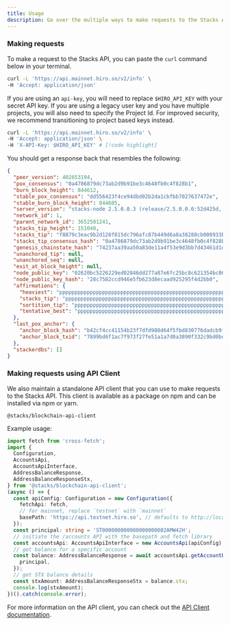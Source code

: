 ```yaml
---
title: Usage
description: Go over the multiple ways to make requests to the Stacks API.
---
```


### Making requests

To make a request to the Stacks API, you can paste the `curl` command below in your terminal.

```bash title="Terminal"
curl -L 'https://api.mainnet.hiro.so/v2/info' \
-H 'Accept: application/json'
```

If you are using an `api-key`, you will need to replace `$HIRO_API_KEY` with your secret API key. If you are using a legacy user key and you have multiple projects, you will also need to specify the Project Id. For improved security, we recommend transitioning to project based keys instead.

```bash title="Terminal"
curl -L 'https://api.mainnet.hiro.so/v2/info' \
-H 'Accept: application/json' \
-H 'X-API-Key: $HIRO_API_KEY' # [!code highlight]
```

You should get a response back that resembles the following:

```json
{
  "peer_version": 402653194,
  "pox_consensus": "0a4786879dc73ab2d9b91be3c4648fb0c4f828b1",
  "burn_block_height": 844612,
  "stable_pox_consensus": "dd556423f4ce94dbd02b2da1cbfbb7027637472e",
  "stable_burn_block_height": 844605,
  "server_version": "stacks-node 2.5.0.0.3 (release/2.5.0.0.0:52d425d, release build, linux [x86_64])",
  "network_id": 1,
  "parent_network_id": 3652501241,
  "stacks_tip_height": 151040,
  "stacks_tip": "f8879c3eac9b2d120f815dc796afc87b449d6a8a38288cb000933bb0408f6442",
  "stacks_tip_consensus_hash": "0a4786879dc73ab2d9b91be3c4648fb0c4f828b1",
  "genesis_chainstate_hash": "74237aa39aa50a83de11a4f53e9d3bb7d43461d1de9873f402e5453ae60bc59b",
  "unanchored_tip": null,
  "unanchored_seq": null,
  "exit_at_block_height": null,
  "node_public_key": "02620bc5226229ed02846dd277a87e6fc25bc8c621354bc0620ad088b367d76aa6",
  "node_public_key_hash": "28c7582ccd946e5fb623d8ecaad925295f4d2bb0",
  "affirmations": {
    "heaviest": "pppppppppppppppppppppppppppppppppppppppppppppppppppppppppppppppppppppppppppppppppppp",
    "stacks_tip": "ppppppppppppppppppppppppppppppppppppppppppppppppppppppppppppppppppppppppppppppppppppp",
    "sortition_tip": "ppppppppppppppppppppppppppppppppppppppppppppppppppppppppppppppppppppppppppppppppppppp",
    "tentative_best": "ppppppppppppppppppppppppppppppppppppppppppppppppppppppppppppppppppppppppppppppppppppp"
  },
  "last_pox_anchor": {
    "anchor_block_hash": "b42cf4cc41154b23f7dfd988d64f5fbd830776dadcb9f69cb7b5d55280c9effc",
    "anchor_block_txid": "7899bd6f1ac7f973f27fe51a1a7d0a3890f332c9bd0bde0319b4e738f9e2ee8d"
  },
  "stackerdbs": []
}
```

### Making requests using API Client

We also maintain a standalone API client that you can use to make requests to the Stacks API. This client is available as a package on npm and can be installed via npm or yarn.

```package-install title="Terminal"
@stacks/blockchain-api-client
```

Example usage:

```ts
import fetch from 'cross-fetch';
import {
  Configuration,
  AccountsApi,
  AccountsApiInterface,
  AddressBalanceResponse,
  AddressBalanceResponseStx,
} from '@stacks/blockchain-api-client';
(async () => {
  const apiConfig: Configuration = new Configuration({
    fetchApi: fetch,
    // for mainnet, replace `testnet` with `mainnet`
    basePath: 'https://api.testnet.hiro.so', // defaults to http://localhost:3999
  });
  const principal: string = 'ST000000000000000000002AMW42H';
  // initiate the /accounts API with the basepath and fetch library
  const accountsApi: AccountsApiInterface = new AccountsApi(apiConfig);
  // get balance for a specific account
  const balance: AddressBalanceResponse = await accountsApi.getAccountBalance({
    principal,
  });
  // get STX balance details
  const stxAmount: AddressBalanceResponseStx = balance.stx;
  console.log(stxAmount);
})().catch(console.error);
```

For more information on the API client, you can check out the [API Client documentation](/stacks/api/client).
